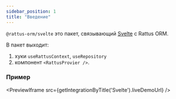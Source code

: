 ```yaml
---
sidebar_position: 1
title: "Введение"
---
```


`@rattus-orm/svelte` это пакет, связывающий [Svelte](https://svelte.dev/) с Rattus ORM.

В пакет выходит:
1. хуки `useRattusContext`, `useRepository`
2. компонент `<RattusProvier />`.

### Пример
<PreviewIframe src={getIntegrationByTitle('Svelte').liveDemoUrl} />
